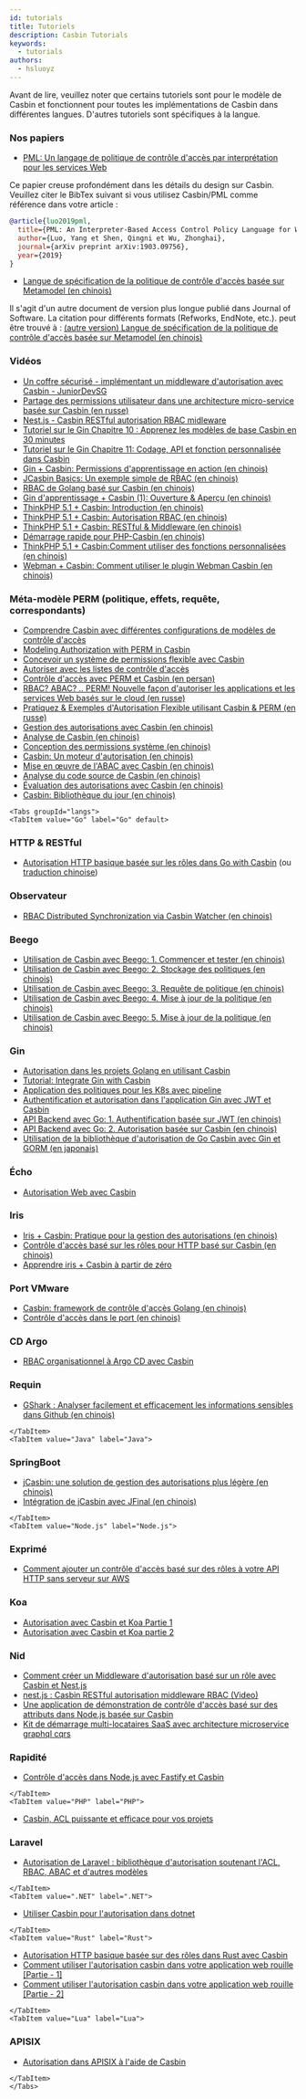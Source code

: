```yaml
---
id: tutorials
title: Tutoriels
description: Casbin Tutorials
keywords:
  - tutorials
authors:
  - hsluoyz
---
```




Avant de lire, veuillez noter que certains tutoriels sont pour le modèle de Casbin et fonctionnent pour toutes les implémentations de Casbin dans différentes langues. D'autres tutoriels sont spécifiques à la langue.

### Nos papiers

- [PML: Un langage de politique de contrôle d'accès par interprétation pour les services Web](https://arxiv.org/abs/1903.09756)

Ce papier creuse profondément dans les détails du design sur Casbin. Veuillez citer le BibTex suivant si vous utilisez Casbin/PML comme référence dans votre article :

```bibtex
@article{luo2019pml,
  title={PML: An Interpreter-Based Access Control Policy Language for Web Services},
  author={Luo, Yang et Shen, Qingni et Wu, Zhonghai},
  journal={arXiv preprint arXiv:1903.09756},
  year={2019}
}
```

- [Langue de spécification de la politique de contrôle d'accès basée sur Metamodel (en chinois)](http://www.jos.org.cn/1000-9825/5624.htm)

Il s'agit d'un autre document de version plus longue publié dans Journal of Software. La citation pour différents formats (Refworks, EndNote, etc.). peut être trouvé à : [(autre version) Langue de spécification de la politique de contrôle d'accès basée sur Metamodel (en chinois)](https://kns.cnki.net/kcms/detail/Detail.aspx?dbname=CJFDLAST2020&filename=RJXB202002012&v=)

### Vidéos

- [Un coffre sécurisé - implémentant un middleware d'autorisation avec Casbin - JuniorDevSG](https://www.youtube.com/watch?v=OTT84oplR9o)
- [Partage des permissions utilisateur dans une architecture micro-service basée sur Casbin (en russe)](https://www.youtube.com/watch?v=Z5dUxH4PqYM)
- [Nest.js - Casbin RESTful autorisation RBAC midleware](https://www.youtube.com/watch?v=mWlPNrCgVdE)
- [Tutoriel sur le Gin Chapitre 10 : Apprenez les modèles de base Casbin en 30 minutes](https://www.bilibili.com/video/BV1qz4y167XP)
- [Tutoriel sur le Gin Chapitre 11: Codage, API et fonction personnalisée dans Casbin](https://www.bilibili.com/video/BV13r4y1M7AC)
- [Gin + Casbin: Permissions d'apprentissage en action (en chinois)](https://www.jtthink.com/course/132)
- [JCasbin Basics: Un exemple simple de RBAC (en chinois)](https://www.jtthink.com/course/play/2706)
- [RBAC de Golang basé sur Casbin (en chinois)](https://www.bilibili.com/video/BV1Kf4y1U7iJ)
- [Gin d'apprentissage + Casbin (1): Ouverture & Aperçu (en chinois)](https://www.bilibili.com/video/BV1bp4y1a7je)
- [ThinkPHP 5.1 + Casbin: Introduction (en chinois)](https://www.bilibili.com/video/BV1kz4y1Z7vd)
- [ThinkPHP 5.1 + Casbin: Autorisation RBAC (en chinois)](https://www.bilibili.com/video/BV1A541187M4)
- [ThinkPHP 5.1 + Casbin: RESTful & Middleware (en chinois)](https://www.bilibili.com/video/BV1uk4y117up)
- [Démarrage rapide pour PHP-Casbin (en chinois)](https://www.bilibili.com/video/BV1dK4y1L7xy)
- [ThinkPHP 5.1 + Casbin:Comment utiliser des fonctions personnalisées (en chinois)](https://www.bilibili.com/video/BV1dq4y1Z78g)
- [Webman + Casbin: Comment utiliser le plugin Webman Casbin (en chinois)](https://www.bilibili.com/video/BV1X34y1Q7ZH)

### Méta-modèle PERM (politique, effets, requête, correspondants)

- [Comprendre Casbin avec différentes configurations de modèles de contrôle d'accès](https://medium.com/wesionary-team/understanding-casbin-with-different-access-control-model-configurations-faebc60f6da5)
- [Modeling Authorization with PERM in Casbin](https://www.narendraj9.dev/posts/generalized-authz.html)
- [Concevoir un système de permissions flexible avec Casbin](https://medium.com/silo-blog/designing-a-flexible-permissions-system-with-casbin-f5d97fef17b8)
- [Autoriser avec les listes de contrôle d'accès](https://medium.com/pragmatic-programmers/authorize-with-access-control-lists-92fbec57a920)
- [Contrôle d'accès avec PERM et Casbin (en persan)](https://vrgl.ir/npwoy)
- [RBAC? ABAC? .. PERM! Nouvelle façon d'autoriser les applications et les services Web basés sur le cloud (en russe)](https://habr.com/ru/post/539778/)
- [Pratiquez & Exemples d'Autorisation Flexible utilisant Casbin & PERM (en russe)](https://habr.com/ru/post/540454/)
- [Gestion des autorisations avec Casbin (en chinois)](http://www.cnblogs.com/wang_yb/archive/2018/11/20/9987397.html)
- [Analyse de Casbin (en chinois)](https://www.cnblogs.com/xiaohunshi/p/10372881.html)
- [Conception des permissions système (en chinois)](https://github.com/xizhibei/blog/issues/101)
- [Casbin: Un moteur d'autorisation (en chinois)](https://github.com/xizhibei/blog/issues/102)
- [Mise en œuvre de l'ABAC avec Casbin (en chinois)](https://www.cnblogs.com/studyzy/p/11380736.html)
- [Analyse du code source de Casbin (en chinois)](https://www.cnblogs.com/yjf512/p/12200206.html)
- [Évaluation des autorisations avec Casbin (en chinois)](https://cloud.tencent.com/developer/article/1534674)
- [Casbin: Bibliothèque du jour (en chinois)](https://juejin.im/post/5ee6c93ce51d45787d3484a1)

```mdx-code-block
<Tabs groupId="langs">
<TabItem value="Go" label="Go" default>
```

### HTTP & RESTful

- [Autorisation HTTP basique basée sur les rôles dans Go with Casbin](https://zupzup.org/casbin-http-role-auth) (ou [traduction chinoise](https://studygolang.com/articles/12323))

### Observateur

- [RBAC Distributed Synchronization via Casbin Watcher (en chinois)](https://hongker.github.io/2021/02/19/golang-rbac-watcher/)

### Beego

- [Utilisation de Casbin avec Beego: 1. Commencer et tester (en chinois)](https://blog.csdn.net/hotqin888/article/details/78460385)
- [Utilisation de Casbin avec Beego: 2. Stockage des politiques (en chinois)](https://blog.csdn.net/hotqin888/article/details/78571240)
- [Utilisation de Casbin avec Beego: 3. Requête de politique (en chinois)](https://blog.csdn.net/hotqin888/article/details/78992250)
- [Utilisation de Casbin avec Beego: 4. Mise à jour de la politique (en chinois)](https://blog.csdn.net/hotqin888/article/details/80032538)
- [Utilisation de Casbin avec Beego: 5. Mise à jour de la politique (en chinois)](https://blog.csdn.net/hotqin888/article/details/80092285)

### Gin

- [Autorisation dans les projets Golang en utilisant Casbin](https://medium.com/wesionary-team/authorization-in-golang-projects-using-casbin-f8fad744dae5)
- [Tutorial: Integrate Gin with Casbin](https://dev.to/maxwellhertz/tutorial-integrate-gin-with-cabsin-56m0)
- [Application des politiques pour les K8s avec pipeline](https://banzaicloud.com/blog/policy-enforcement-k8s/)
- [Authentification et autorisation dans l'application Gin avec JWT et Casbin](https://medium.com/@tienbm90/authentication-and-authorization-in-gin-application-with-jwt-and-casbin-a56bbbdec90b)
- [API Backend avec Go: 1. Authentification basée sur JWT (en chinois)](https://studygolang.com/topics/6998)
- [API Backend avec Go: 2. Autorisation basée sur Casbin (en chinois)](https://studygolang.com/topics/6999)
- [Utilisation de la bibliothèque d'autorisation de Go Casbin avec Gin et GORM (en japonais)](https://www.zaneli.com/blog/20181203)

### Écho

- [Autorisation Web avec Casbin](http://klotzandrew.com/blog/authorization-with-casbin)

### Iris

- [Iris + Casbin: Pratique pour la gestion des autorisations (en chinois)](https://zxc0328.github.io/2018/05/14/casbin-iris/)
- [Contrôle d'accès basé sur les rôles pour HTTP basé sur Casbin (en chinois)](https://studyiris.com/example/exper/casbin.html)
- [Apprendre iris + Casbin à partir de zéro](https://learnku.com/articles/41416)

### Port VMware

- [Casbin: framework de contrôle d'accès Golang (en chinois)](http://www.growingdev.com/articles/2020/01/12/1578838858526.html)
- [Contrôle d'accès dans le port (en chinois)](http://www.growingdev.com/articles/2020/01/10/1578670203670.html)

### CD Argo

- [RBAC organisationnel à Argo CD avec Casbin](https://argoproj.github.io/argo-cd/operator-manual/rbac/)

### Requin

- [GShark : Analyser facilement et efficacement les informations sensibles dans Github (en chinois)](https://mp.weixin.qq.com/s?__biz=MzI3MjA3MTY3Mw==&mid=2247483770&idx=1&sn=9f02c2803e1c946e8c23b16ff3eba757&chksm=eb396fecdc4ee6fa2f378e846f354f45acf6e6f540cfd54190e9353df47c7707e3a2aadf714f&token=115330850&lang=zh_CN#rd)

```mdx-code-block
</TabItem>
<TabItem value="Java" label="Java">
```

### SpringBoot

- [jCasbin: une solution de gestion des autorisations plus légère (en chinois)](https://blog.csdn.net/waynelee0809/article/details/85702551)
- [Intégration de jCasbin avec JFinal (en chinois)](http://www.jfinal.com/share/842)

```mdx-code-block
</TabItem>
<TabItem value="Node.js" label="Node.js">
```

### Exprimé

- [Comment ajouter un contrôle d'accès basé sur des rôles à votre API HTTP sans serveur sur AWS](https://dev.to/matttyler/how-to-add-role-based-access-control-to-your-serverless-http-api-on-aws-17bk)

### Koa

- [Autorisation avec Casbin et Koa Partie 1](https://dev.to/gerybbg/authorisation-with-casbin-and-koa-part-1-2gh)
- [Autorisation avec Casbin et Koa partie 2](https://dev.to/gerybbg/authorisation-with-casbin-and-koa-part-2-2io5)

### Nid

- [Comment créer un Middleware d'autorisation basé sur un rôle avec Casbin et Nest.js](https://dev.to/dwipr/how-to-create-role-based-authorization-middleware-with-casbin-and-nest-js-52gm)
- [nest.js : Casbin RESTful autorisation middleware RBAC (Video)](https://www.youtube.com/watch?v=mWlPNrCgVdE)
- [Une application de démonstration de contrôle d'accès basé sur des attributs dans Node.js basée sur Casbin](https://github.com/Jarvie8176/casbin-example)
- [Kit de démarrage multi-locataires SaaS avec architecture microservice graphql cqrs](https://github.com/juicycleff/ultimate-backend)

### Rapidité

- [Contrôle d'accès dans Node.js avec Fastify et Casbin](https://www.nearform.com/blog/access-control-node-js-fastify-and-casbin/)

```mdx-code-block
</TabItem>
<TabItem value="PHP" label="PHP">
```

- [Casbin, ACL puissante et efficace pour vos projets](http://phpmagazine.net/2018/11/casbin-powerful-and-efficient-acl-for-your-projects.html)

### Laravel

- [Autorisation de Laravel : bibliothèque d'autorisation soutenant l'ACL, RBAC, ABAC et d'autres modèles](https://developpaper.com/laravel-authorization-authorization-library-supporting-acl-rbac-abac-and-other-models/)

```mdx-code-block
</TabItem>
<TabItem value=".NET" label=".NET">
```

- [Utiliser Casbin pour l'autorisation dans dotnet](https://krishnamohan.dev/blog/using-casbin-for-authorization-in-dotnet)

```mdx-code-block
</TabItem>
<TabItem value="Rust" label="Rust">
```

- [Autorisation HTTP basique basée sur des rôles dans Rust avec Casbin](https://www.zupzup.org/rust-casbin-example/)
- [Comment utiliser l'autorisation casbin dans votre application web rouille [Partie - 1]](https://dev.to/smrpn/how-to-use-casbin-authorization-in-your-rust-web-app-part-1-4f8f)
- [Comment utiliser l'autorisation casbin dans votre application web rouille [Partie - 2]](https://dev.to/smrpn/how-to-use-casbin-authorization-in-your-rust-web-app-part-2-1bnm)

```mdx-code-block
</TabItem>
<TabItem value="Lua" label="Lua">
```

### APISIX

- [Autorisation dans APISIX à l'aide de Casbin](https://medium.com/@rushitote/authorization-in-apisix-using-casbin-59b693669d6d)

```mdx-code-block
</TabItem>
</Tabs>
```
